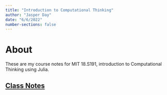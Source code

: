 ```yaml
---
title: "Introduction to Computational Thinking"
author: "Jasper Day"
date: "6/6/2022"
number-sections: false
---
```


# About

These are my course notes for MIT 18.S191, introduction to Computational Thinking using Julia.

## [Class Notes](classes.qmd)

